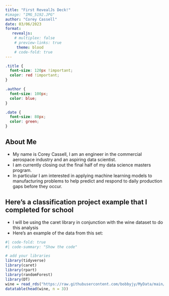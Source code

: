 ```yaml
---
title: "First RevealJs Deck!"
#image: "IMG_5192.JPG"
author: "Corey Cassell"
date: 03/06/2023
format: 
   revealjs: 
    # multiplex: false
    # preview-links: true
     theme: blood
    # code-fold: true
---
```


```css

.title {
  font-size: 120px !important;
  color: red !important;
}

.author {
  font-size: 100px;
  color: blue;
}

.date {
  font-size: 80px;
  color: green;
}

```
<style>
    .reveal section p {
    display: inline-block;
    font-size: 0.6em;
    line-height: 1.2em;
    vertical-align: top;
  }
</style>

## About Me

- My name is Corey Cassell, I am an engineer in the commercial aerospace industry and an aspiring data scientist.
- I am currently closing out the final half of my data science masters program.
- In particular I am interested in applying machine learning models to manufacturing problems to help predict and respond to daily production gaps before they occur. 

## Here's a classification project example that I completed for school
- I will be using the caret library in conjunction with the wine dataset to do this analysis
- Here's an example of the data from this set:

```r
#| code-fold: true
#| code-summary: "Show the code"

# add your libraries
library(tidyverse)
library(caret)
library(rpart)
library(randomForest)
library(DT)
wine = read_rds("https://raw.githubusercontent.com/bobbyjy/MyData/main/pinot.rds")
datatable(head(wine, n = 3))

```




